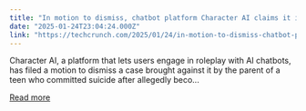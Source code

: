 ```yaml
---
title: "In motion to dismiss, chatbot platform Character AI claims it is protected by the First Amendment"
date: "2025-01-24T23:04:24.000Z"
link: "https://techcrunch.com/2025/01/24/in-motion-to-dismiss-chatbot-platform-character-ai-claims-it-is-protected-by-the-first-amendment/"
---
```


Character AI, a platform that lets users engage in roleplay with AI chatbots, has filed a motion to dismiss a case brought against it by the parent of a teen who committed suicide after allegedly beco...

[Read more](https://techcrunch.com/2025/01/24/in-motion-to-dismiss-chatbot-platform-character-ai-claims-it-is-protected-by-the-first-amendment/)
